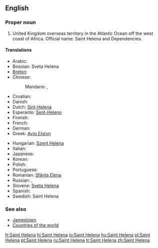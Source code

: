 ==English==
{{wikipedia}}

===Proper noun===
{{en-proper noun}}

# United Kingdom overseas territory in the Atlantic Ocean off the west coast of Africa. Official name: Saint Helena and Dependencies.

====Translations====
{{trans-top|United Kingdom overseas territory in the Atlantic Ocean}}
* Arabic: {{t-|ar|سانت هيلينا|f|tr=sant hiliina|sc=Arab}}
* Bosnian: Sveta Helena {{f}}
* [[Breton]]: {{t-|br|Saint Helena}}
* Chinese:
*: Mandarin: {{t|zh|聖赫勒拿|sc=Hani}}, {{t|zh|圣赫勒拿|tr=Shèng Hèlēiná, Shèng Hèlèná|sc=Hani}}
* Croatian: {{t-|hr|Sveta Helena|f}}
* Danish: {{t-|da|Saint Helena}}
* Dutch: [[Sint-Helena]]
* Esperanto: [[Sent-Heleno]]
* Finnish: {{t-|fi|Saint Helena}}
* French: {{t+|fr|Sainte-Hélène|f}}
* German: {{t-|de|St. Helena|n}}
* Greek: [[Αγία Ελένη]] {{f}}
{{trans-mid}}
* Hungarian: [[Szent Helena]]
* Italian: {{t-|it|Sant'Elena|f}}
* Japanese: {{t-|ja|セントヘレナ|tr=Sentoherena|sc=Jpan}}
* Korean: {{t-|ko|세인트헬레나|tr=Seinteuhellena|sc=Kore}}
* Polish: {{t-|pl|Święta Helena|f}}
* Portuguese: {{t+|pt|Santa Helena|f}}
* Romanian: [[Sfânta Elena]] {{f}}
* Russian: {{t-|ru|остров Святой Елены|m|tr=óstrov Svjatój Jelény|sc=Cyrl}}, {{t-|ru|Святая Елена|f|tr=Svjatája Jeléna|sc=Cyrl}}
* Slovene: [[Sveta Helena]] {{f}}
* Spanish: {{t-|es|Santa Helena|f}}
* Swedish: Saint Helena
{{trans-bottom}}

===See also===
* [[Jamestown]]
* [[Appendix:Countries of the world|Countries of the world]]

[[fr:Saint Helena]]
[[hi:Saint Helena]]
[[io:Saint Helena]]
[[hu:Saint Helena]]
[[pl:Saint Helena]]
[[pt:Saint Helena]]
[[ru:Saint Helena]]
[[tr:Saint Helena]]
[[zh:Saint Helena]]